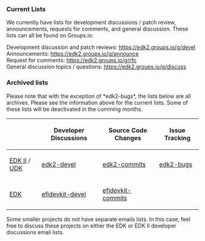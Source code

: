 === Current Lists ===
We currently have lists for development discussions / patch review, announcements, requests for comments, and general discussion. These lists can all be found on Groups.io:

Development discussion and patch reviews: https://edk2.groups.io/g/devel<br />
Announcements: https://edk2.groups.io/g/announce<br />
Request for comments: https://edk2.groups.io/g/rfc<br />
General discussion topics / questions: https://edk2.groups.io/g/discuss<br />

=== Archived lists ===
Please note that with the exception of *edk2-bugs*, the lists below are all archives. Please see the information above for the current lists. Some of these lists will be deactivated in the comming months.

{| class="wikitable"
! !! Developer Discussions !! Source Code Changes !! Issue Tracking
|-
| [http://www.tianocore.org/edk2/ EDK II] / [http://www.tianocore.org/udk2014/ UDK]
| [https://lists.01.org/mailman/listinfo/edk2-devel edk2-devel] 
| [https://lists.sourceforge.net/lists/listinfo/edk2-commits edk2-commits]
| [https://lists.01.org/mailman/listinfo/edk2-bugs edk2-bugs]
|-
| [[EDK]]
| [https://lists.sourceforge.net/lists/listinfo/efidevkit-devel efidevkit-devel]
| [https://lists.sourceforge.net/lists/listinfo/efidevkit-commits efidevkit-commits]
|}

Some smaller projects do not have separate emails lists.  In this case, feel free to discuss these projects on either the EDK or EDK II developer discussions email lists.

